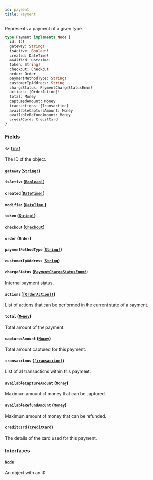 ```yaml
---
id: payment
title: Payment
---
```


Represents a payment of a given type.

```graphql
type Payment implements Node {
  id: ID!
  gateway: String!
  isActive: Boolean!
  created: DateTime!
  modified: DateTime!
  token: String!
  checkout: Checkout
  order: Order
  paymentMethodType: String!
  customerIpAddress: String
  chargeStatus: PaymentChargeStatusEnum!
  actions: [OrderAction]!
  total: Money
  capturedAmount: Money
  transactions: [Transaction]
  availableCaptureAmount: Money
  availableRefundAmount: Money
  creditCard: CreditCard
}
```

### Fields

#### `id` ([`ID!`](/docs/developer/api-reference/scalars/id))

The ID of the object.

#### `gateway` ([`String!`](/docs/developer/api-reference/scalars/string))

#### `isActive` ([`Boolean!`](/docs/developer/api-reference/scalars/boolean))

#### `created` ([`DateTime!`](/docs/developer/api-reference/scalars/date-time))

#### `modified` ([`DateTime!`](/docs/developer/api-reference/scalars/date-time))

#### `token` ([`String!`](/docs/developer/api-reference/scalars/string))

#### `checkout` ([`Checkout`](/docs/developer/api-reference/objects/checkout))

#### `order` ([`Order`](/docs/developer/api-reference/objects/order))

#### `paymentMethodType` ([`String!`](/docs/developer/api-reference/scalars/string))

#### `customerIpAddress` ([`String`](/docs/developer/api-reference/scalars/string))

#### `chargeStatus` ([`PaymentChargeStatusEnum!`](/docs/developer/api-reference/enums/payment-charge-status-enum))

Internal payment status.

#### `actions` ([`[OrderAction]!`](/docs/developer/api-reference/enums/order-action))

List of actions that can be performed in the current state of a payment.

#### `total` ([`Money`](/docs/developer/api-reference/objects/money))

Total amount of the payment.

#### `capturedAmount` ([`Money`](/docs/developer/api-reference/objects/money))

Total amount captured for this payment.

#### `transactions` ([`[Transaction]`](/docs/developer/api-reference/objects/transaction))

List of all transactions within this payment.

#### `availableCaptureAmount` ([`Money`](/docs/developer/api-reference/objects/money))

Maximum amount of money that can be captured.

#### `availableRefundAmount` ([`Money`](/docs/developer/api-reference/objects/money))

Maximum amount of money that can be refunded.

#### `creditCard` ([`CreditCard`](/docs/developer/api-reference/objects/credit-card))

The details of the card used for this payment.

### Interfaces

#### [`Node`](/docs/developer/api-reference/interfaces/node)

An object with an ID
